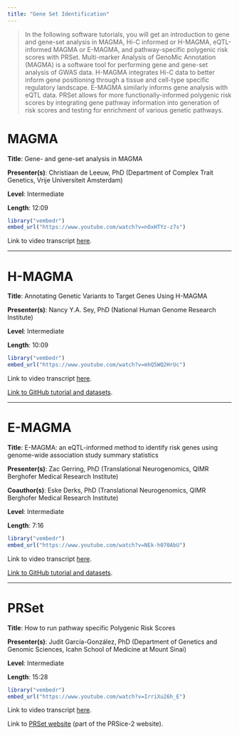 ```yaml
---
title: "Gene Set Identification"
---
```


> In the following software tutorials, you will get an introduction to gene and gene-set analysis in MAGMA, Hi-C informed or H-MAGMA, eQTL-informed MAGMA or E-MAGMA, and pathway-specific polygenic risk scores with PRSet. Multi-marker Analysis of GenoMic Annotation (MAGMA) is a software tool for performing gene and gene-set analysis of GWAS data. H-MAGMA integrates Hi-C data to better inform gene positioning through a tissue and cell-type specific regulatory landscape. E-MAGMA similarly informs gene analysis with eQTL data. PRSet allows for more functionally-informed polygenic risk scores by integrating gene pathway information into generation of risk scores and testing for enrichment of various genetic pathways.

# MAGMA {#sec-section1}

**Title**: Gene- and gene-set analysis in MAGMA

**Presenter(s)**: Christiaan de Leeuw, PhD (Department of Complex Trait Genetics, Vrije Universiteit Amsterdam)

**Level**: Intermediate

**Length**: 12:09

```r
library("vembedr")
embed_url("https://www.youtube.com/watch?v=nOxHTYz-z7s")
```

Link to video transcript [here](software_geneset_transcript.qmd#sec-video1).

------------------------------------------------------------------------

# H-MAGMA {#sec-section2}

**Title**: Annotating Genetic Variants to Target Genes Using H-MAGMA

**Presenter(s)**: Nancy Y.A. Sey, PhD (National Human Genome Research Institute)

**Level**: Intermediate

**Length**: 10:09

```r
library("vembedr")
embed_url("https://www.youtube.com/watch?v=mhQ5WQ2HrUc")
```

Link to video transcript [here](software_geneset_transcript.qmd#sec-video2).

[Link to GitHub tutorial and datasets](https://github.com/thewonlab/H-MAGMA).

------------------------------------------------------------------------

# E-MAGMA {#sec-section3}

**Title**: E-MAGMA: an eQTL-informed method to identify risk genes using genome-wide association study summary statistics

**Presenter(s)**: Zac Gerring, PhD (Translational Neurogenomics, QIMR Berghofer Medical Research Institute)

**Coauthor(s)**: Eske Derks, PhD (Translational Neurogenomics, QIMR Berghofer Medical Research Institute)

**Level**: Intermediate

**Length**: 7:16

```r
library("vembedr")
embed_url("https://www.youtube.com/watch?v=NEk-h070AbU")
```

Link to video transcript [here](software_geneset_transcript.qmd#sec-video3).

[Link to GitHub tutorial and datasets](https://github.com/eskederks/eMAGMA-tutorial).

------------------------------------------------------------------------

# PRSet {#sec-section4}

**Title**: How to run pathway specific Polygenic Risk Scores

**Presenter(s)**: Judit García-González, PhD (Department of Genetics and Genomic Sciences, Icahn School of Medicine at Mount Sinai)

**Level**: Intermediate

**Length**: 15:28

```r
library("vembedr")
embed_url("https://www.youtube.com/watch?v=IrriXu26h_E")
```

Link to video transcript [here](software_geneset_transcript.qmd#sec-video4).

Link to [PRSet website](https://choishingwan.github.io/PRSice/quick_start_prset/) (part of the PRSice-2 website).
